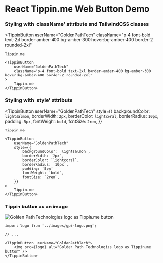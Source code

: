 ---
---


# React Tippin.me Web Button Demo

### Styling with 'className' attribute and TailwindCSS classes

<TippinButton
    userName="GoldenPathTech"
    className="p-4 font-bold text-2xl border-amber-400 bg-amber-300 hover:bg-amber-400 border-2 rounded-2xl"
>
    Tippin.me
</TippinButton>

```tsx
<TippinButton
    userName="GoldenPathTech"
    className="p-4 font-bold text-2xl border-amber-400 bg-amber-300 hover:bg-amber-400 border-2 rounded-2xl"
>
    Tippin.me
</TippinButton>
```

### Styling with 'style' attribute

<TippinButton
    userName="GoldenPathTech"
    style={{
        backgroundColor: `lightsalmon`,
        borderWidth: `2px`,
        borderColor: `lightcoral`,
        borderRadius: `10px`,
        padding: `5px`,
        fontWeight: `bold`,
        fontSize: `2rem`,
    }}
>
    Tippin.me
</TippinButton>

```tsx
<TippinButton
    userName="GoldenPathTech"
    style={{
        backgroundColor: `lightsalmon`,
        borderWidth: `2px`,
        borderColor: `lightcoral`,
        borderRadius: `10px`,
        padding: `5px`,
        fontWeight: `bold`,
        fontSize: `2rem`,
    }}
>
    Tippin.me
</TippinButton>
```

### Tippin button as an image

<TippinButton userName="GoldenPathTech">
    <img src={logo} alt="Golden Path Technologies logo as Tippin.me button" />
</TippinButton>

```tsx
import logo from "../images/gpt-logo.png";

// ...

<TippinButton userName="GoldenPathTech">
    <img src={logo} alt="Golden Path Technologies logo as Tippin.me button" />
</TippinButton>
```

